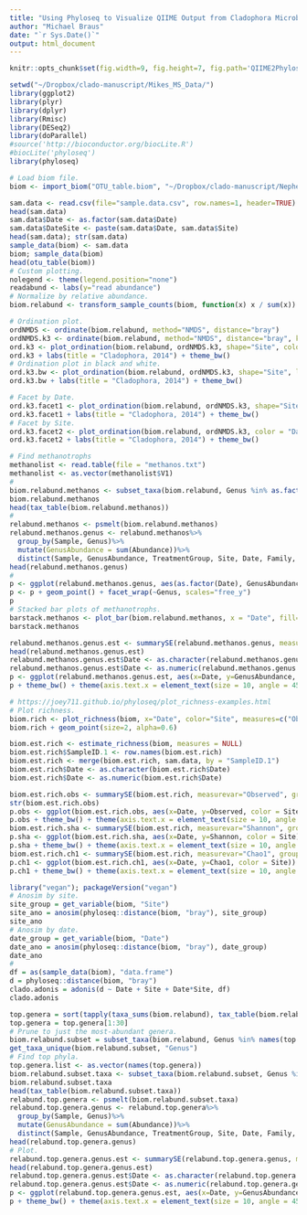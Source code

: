 ```yaml
---
title: "Using Phyloseq to Visualize QIIME Output from Cladophora Microbiota, 2014"
author: "Michael Braus"
date: "`r Sys.Date()`"
output: html_document
---
```

```r
knitr::opts_chunk$set(fig.width=9, fig.height=7, fig.path='QIIME2Phyloseq-figs/', warning=FALSE, message=FALSE, cache=TRUE)
```
```r
setwd("~/Dropbox/clado-manuscript/Mikes_MS_Data/")
library(ggplot2)
library(plyr)
library(dplyr)
library(Rmisc)
library(DESeq2)
library(doParallel)
#source('http://bioconductor.org/biocLite.R')
#biocLite('phyloseq')
library(phyloseq)
```
``` r
# Load biom file. 
biom <- import_biom("OTU_table.biom", "~/Dropbox/clado-manuscript/Nephele/PipelineResults_NMEPINZ20QK1/nephele_outputs/tree.tre", parseFunction=parse_taxonomy_greengenes)
```
``` r
sam.data <- read.csv(file="sample.data.csv", row.names=1, header=TRUE)
head(sam.data)
sam.data$Date <- as.factor(sam.data$Date)
sam.data$DateSite <- paste(sam.data$Date, sam.data$Site)
head(sam.data); str(sam.data)
sample_data(biom) <- sam.data
biom; sample_data(biom)
head(otu_table(biom))
# Custom plotting. 
nolegend <- theme(legend.position="none")
readabund <- labs(y="read abundance")
# Normalize by relative abundance. 
biom.relabund <- transform_sample_counts(biom, function(x) x / sum(x))
```
```r
# Ordination plot. 
ordNMDS <- ordinate(biom.relabund, method="NMDS", distance="bray")
ordNMDS.k3 <- ordinate(biom.relabund, method="NMDS", distance="bray", k=3)
ord.k3 <- plot_ordination(biom.relabund, ordNMDS.k3, shape="Site", color = "DateSite") + geom_point(size=3) + geom_polygon(aes(fill=DateSite), alpha=0.7)
ord.k3 + labs(title = "Cladophora, 2014") + theme_bw()
# Ordination plot in black and white. 
ord.k3.bw <- plot_ordination(biom.relabund, ordNMDS.k3, shape="Site", label = "Date") + geom_point(size=2) + geom_polygon(colour="black", size=0.25, fill="white", alpha = 0.2, aes(group=DateSite))
ord.k3.bw + labs(title = "Cladophora, 2014") + theme_bw()
```
```r
# Facet by Date. 
ord.k3.facet1 <- plot_ordination(biom.relabund, ordNMDS.k3, shape="Site") + geom_point(size=2.5) + facet_wrap(~Date) + geom_polygon(colour="black", size=0.25, fill="white", alpha = 0.2, aes(group=DateSite))
ord.k3.facet1 + labs(title = "Cladophora, 2014") + theme_bw()
# Facet by Site. 
ord.k3.facet2 <- plot_ordination(biom.relabund, ordNMDS.k3, color = "Date") + geom_point(size=2.5) + facet_wrap(~Site, ncol = 1) + geom_polygon(colour="black", size=0.25, fill="white", alpha = 0.2, aes(group=DateSite))
ord.k3.facet2 + labs(title = "Cladophora, 2014") + theme_bw()
```
```r
# Find methanotrophs
methanolist <- read.table(file = "methanos.txt")
methanolist <- as.vector(methanolist$V1)
# 
biom.relabund.methanos <- subset_taxa(biom.relabund, Genus %in% as.factor(methanolist))
biom.relabund.methanos
head(tax_table(biom.relabund.methanos))
# 
relabund.methanos <- psmelt(biom.relabund.methanos)
relabund.methanos.genus <- relabund.methanos%>%
  group_by(Sample, Genus)%>%
  mutate(GenusAbundance = sum(Abundance))%>%
  distinct(Sample, GenusAbundance, TreatmentGroup, Site, Date, Family, Genus)
head(relabund.methanos.genus)
# 
p <- ggplot(relabund.methanos.genus, aes(as.factor(Date), GenusAbundance, color = Site))
p <- p + geom_point() + facet_wrap(~Genus, scales="free_y")
p
# Stacked bar plots of methanotrophs. 
barstack.methanos <- plot_bar(biom.relabund.methanos, x = "Date", fill="Site") + facet_wrap(~Genus, scales="free_y")
barstack.methanos
```
```r
relabund.methanos.genus.est <- summarySE(relabund.methanos.genus, measurevar="GenusAbundance", groupvars=c("Site","Date", "Genus"))
head(relabund.methanos.genus.est)
relabund.methanos.genus.est$Date <- as.character(relabund.methanos.genus.est$Date)
relabund.methanos.genus.est$Date <- as.numeric(relabund.methanos.genus.est$Date)
p <- ggplot(relabund.methanos.genus.est, aes(x=Date, y=GenusAbundance, color = Site)) + geom_point() +  geom_errorbar(aes(ymin=GenusAbundance-se, ymax=GenusAbundance+se)) +  geom_line() + facet_wrap(~Genus, ncol = 3, scales="free_y")
p + theme_bw() + theme(axis.text.x = element_text(size = 10, angle = 45, hjust=1),axis.text.y = element_text(size = 10))
```
```r
# https://joey711.github.io/phyloseq/plot_richness-examples.html
# Plot richness. 
biom.rich <- plot_richness(biom, x="Date", color="Site", measures=c("Observed", "Chao1", "Shannon"))
biom.rich + geom_point(size=2, alpha=0.6)

biom.est.rich <- estimate_richness(biom, measures = NULL)
biom.est.rich$SampleID.1 <- row.names(biom.est.rich)
biom.est.rich <- merge(biom.est.rich, sam.data, by = "SampleID.1")
biom.est.rich$Date <- as.character(biom.est.rich$Date)
biom.est.rich$Date <- as.numeric(biom.est.rich$Date)
```
```r
biom.est.rich.obs <- summarySE(biom.est.rich, measurevar="Observed", groupvars=c("Date","Site"))
str(biom.est.rich.obs)
p.obs <- ggplot(biom.est.rich.obs, aes(x=Date, y=Observed, color = Site)) + geom_point() +  geom_errorbar(aes(ymin=Observed-se, ymax=Observed+se)) + geom_line()
p.obs + theme_bw() + theme(axis.text.x = element_text(size = 10, angle = 45, hjust=1),axis.text.y = element_text(size = 10))
biom.est.rich.sha <- summarySE(biom.est.rich, measurevar="Shannon", groupvars=c("Date","Site")); biom.est.rich.sha
p.sha <- ggplot(biom.est.rich.sha, aes(x=Date, y=Shannon, color = Site)) + geom_point() +  geom_errorbar(aes(ymin=Shannon-se, ymax=Shannon+se)) +  geom_line()
p.sha + theme_bw() + theme(axis.text.x = element_text(size = 10, angle = 45, hjust=1),axis.text.y = element_text(size = 10))
biom.est.rich.ch1 <- summarySE(biom.est.rich, measurevar="Chao1", groupvars=c("Date","Site")); biom.est.rich.ch1
p.ch1 <- ggplot(biom.est.rich.ch1, aes(x=Date, y=Chao1, color = Site)) + geom_point() +  geom_errorbar(aes(ymin=Chao1-se, ymax=Chao1+se)) +  geom_line()
p.ch1 + theme_bw() + theme(axis.text.x = element_text(size = 10, angle = 45, hjust=1),axis.text.y = element_text(size = 10))
```
```r
library("vegan"); packageVersion("vegan")
# Anosim by site. 
site_group = get_variable(biom, "Site")
site_ano = anosim(phyloseq::distance(biom, "bray"), site_group)
site_ano
# Anosim by date. 
date_group = get_variable(biom, "Date")
date_ano = anosim(phyloseq::distance(biom, "bray"), date_group)
date_ano
# 
df = as(sample_data(biom), "data.frame")
d = phyloseq::distance(biom, "bray")
clado.adonis = adonis(d ~ Date + Site + Date*Site, df)
clado.adonis
```
```r
top.genera = sort(tapply(taxa_sums(biom.relabund), tax_table(biom.relabund)[, "Genus"], sum), TRUE)
top.genera = top.genera[1:30]
# Prune to just the most-abundant genera. 
biom.relabund.subset = subset_taxa(biom.relabund, Genus %in% names(top.genera))
get_taxa_unique(biom.relabund.subset, "Genus")
# Find top phyla. 
top.genera.list <- as.vector(names(top.genera))
biom.relabund.subset.taxa <- subset_taxa(biom.relabund.subset, Genus %in% as.factor(top.genera.list))
biom.relabund.subset.taxa
head(tax_table(biom.relabund.subset.taxa))
relabund.top.genera <- psmelt(biom.relabund.subset.taxa)
relabund.top.genera.genus <- relabund.top.genera%>%
  group_by(Sample, Genus)%>%
  mutate(GenusAbundance = sum(Abundance))%>%
  distinct(Sample, GenusAbundance, TreatmentGroup, Site, Date, Family, Genus)
head(relabund.top.genera.genus)
# Plot. 
relabund.top.genera.genus.est <- summarySE(relabund.top.genera.genus, measurevar="GenusAbundance", groupvars=c("Site","Date", "Genus"))
head(relabund.top.genera.genus.est)
relabund.top.genera.genus.est$Date <- as.character(relabund.top.genera.genus.est$Date)
relabund.top.genera.genus.est$Date <- as.numeric(relabund.top.genera.genus.est$Date)
p <- ggplot(relabund.top.genera.genus.est, aes(x=Date, y=GenusAbundance, color = Site)) + geom_point() +  geom_errorbar(aes(ymin=GenusAbundance-se, ymax=GenusAbundance+se)) +  geom_line() + facet_wrap(~Genus, ncol = 3, scales="free_y")
p + theme_bw() + theme(axis.text.x = element_text(size = 10, angle = 45, hjust=1),axis.text.y = element_text(size = 10))
```